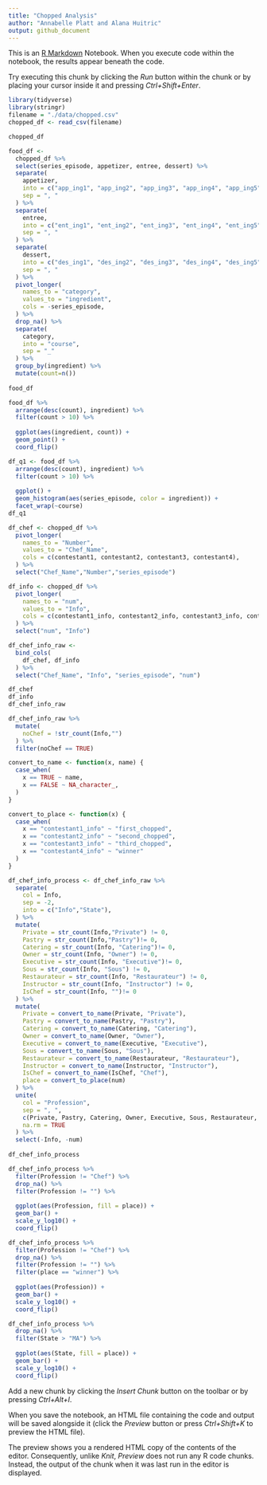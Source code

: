 ```yaml
---
title: "Chopped Analysis"
author: "Annabelle Platt and Alana Huitric"
output: github_document
---
```


This is an [R Markdown](http://rmarkdown.rstudio.com) Notebook. When you execute code within the notebook, the results appear beneath the code. 

Try executing this chunk by clicking the *Run* button within the chunk or by placing your cursor inside it and pressing *Ctrl+Shift+Enter*. 

```r
library(tidyverse)
library(stringr)
filename = "./data/chopped.csv"
chopped_df <- read_csv(filename)

chopped_df
```


```r
food_df <-
  chopped_df %>% 
  select(series_episode, appetizer, entree, dessert) %>% 
  separate(
    appetizer, 
    into = c("app_ing1", "app_ing2", "app_ing3", "app_ing4", "app_ing5"), 
    sep = ", "
  ) %>% 
  separate(
    entree,
    into = c("ent_ing1", "ent_ing2", "ent_ing3", "ent_ing4", "ent_ing5"), 
    sep = ", "
  ) %>% 
  separate(
    dessert,
    into = c("des_ing1", "des_ing2", "des_ing3", "des_ing4", "des_ing5"), 
    sep = ", "
  ) %>%  
  pivot_longer(
    names_to = "category",
    values_to = "ingredient",
    cols = -series_episode,
  ) %>% 
  drop_na() %>% 
  separate(
    category,
    into = "course",
    sep = "_"
  ) %>% 
  group_by(ingredient) %>%
  mutate(count=n()) 
  
food_df
```

```r
food_df %>% 
  arrange(desc(count), ingredient) %>%
  filter(count > 10) %>% 
  
  ggplot(aes(ingredient, count)) + 
  geom_point() + 
  coord_flip()
```
```r
df_q1 <- food_df %>% 
  arrange(desc(count), ingredient) %>%
  filter(count > 10) %>% 
  
  ggplot() + 
  geom_histogram(aes(series_episode, color = ingredient)) +
  facet_wrap(~course)
df_q1
```
```r
df_chef <- chopped_df %>% 
  pivot_longer(
    names_to = "Number",
    values_to = "Chef_Name",
    cols = c(contestant1, contestant2, contestant3, contestant4),
  ) %>% 
  select("Chef_Name","Number","series_episode") 

df_info <- chopped_df %>% 
  pivot_longer(
    names_to = "num",
    values_to = "Info",
    cols = c(contestant1_info, contestant2_info, contestant3_info, contestant4_info),
  ) %>% 
  select("num", "Info")

df_chef_info_raw <- 
  bind_cols(
    df_chef, df_info
  ) %>% 
  select("Chef_Name", "Info", "series_episode", "num")

df_chef
df_info
df_chef_info_raw
```
```r
df_chef_info_raw %>% 
  mutate(
    noChef = !str_count(Info,"")
  ) %>% 
  filter(noChef == TRUE)
```

```r
convert_to_name <- function(x, name) {
  case_when(
    x == TRUE ~ name,
    x == FALSE ~ NA_character_,
  )
}

convert_to_place <- function(x) {
  case_when(
    x == "contestant1_info" ~ "first_chopped",
    x == "contestant2_info" ~ "second_chopped",
    x == "contestant3_info" ~ "third_chopped",
    x == "contestant4_info" ~ "winner"
  )
}

df_chef_info_process <- df_chef_info_raw %>%
  separate(
    col = Info,
    sep = -2,
    into = c("Info","State"),
  ) %>% 
  mutate(
    Private = str_count(Info,"Private") != 0,
    Pastry = str_count(Info,"Pastry")!= 0,
    Catering = str_count(Info, "Catering")!= 0,
    Owner = str_count(Info, "Owner") != 0,
    Executive = str_count(Info, "Executive")!= 0,
    Sous = str_count(Info, "Sous") != 0,
    Restaurateur = str_count(Info, "Restaurateur") != 0,
    Instructor = str_count(Info, "Instructor") != 0,
    IsChef = str_count(Info, "")!= 0
  ) %>% 
  mutate(
    Private = convert_to_name(Private, "Private"),
    Pastry = convert_to_name(Pastry, "Pastry"),
    Catering = convert_to_name(Catering, "Catering"),
    Owner = convert_to_name(Owner, "Owner"),
    Executive = convert_to_name(Executive, "Executive"),
    Sous = convert_to_name(Sous, "Sous"),
    Restaurateur = convert_to_name(Restaurateur, "Restaurateur"),
    Instructor = convert_to_name(Instructor, "Instructor"),
    IsChef = convert_to_name(IsChef, "Chef"),
    place = convert_to_place(num)
  ) %>% 
  unite(
    col = "Profession",
    sep = ", ",
    c(Private, Pastry, Catering, Owner, Executive, Sous, Restaurateur, Instructor, IsChef),
    na.rm = TRUE
  ) %>% 
  select(-Info, -num)
  
df_chef_info_process
```

```r
df_chef_info_process %>% 
  filter(Profession != "Chef") %>% 
  drop_na() %>% 
  filter(Profession != "") %>% 
  
  ggplot(aes(Profession, fill = place)) +
  geom_bar() +
  scale_y_log10() + 
  coord_flip()
```
```r
df_chef_info_process %>% 
  filter(Profession != "Chef") %>% 
  drop_na() %>% 
  filter(Profession != "") %>% 
  filter(place == "winner") %>% 
  
  ggplot(aes(Profession)) +
  geom_bar() +
  scale_y_log10() + 
  coord_flip()
```
```r
df_chef_info_process %>% 
  drop_na() %>% 
  filter(State > "MA") %>% 
  
  ggplot(aes(State, fill = place)) +
  geom_bar() +
  scale_y_log10() + 
  coord_flip()
```


Add a new chunk by clicking the *Insert Chunk* button on the toolbar or by pressing *Ctrl+Alt+I*.

When you save the notebook, an HTML file containing the code and output will be saved alongside it (click the *Preview* button or press *Ctrl+Shift+K* to preview the HTML file).

The preview shows you a rendered HTML copy of the contents of the editor. Consequently, unlike *Knit*, *Preview* does not run any R code chunks. Instead, the output of the chunk when it was last run in the editor is displayed.
